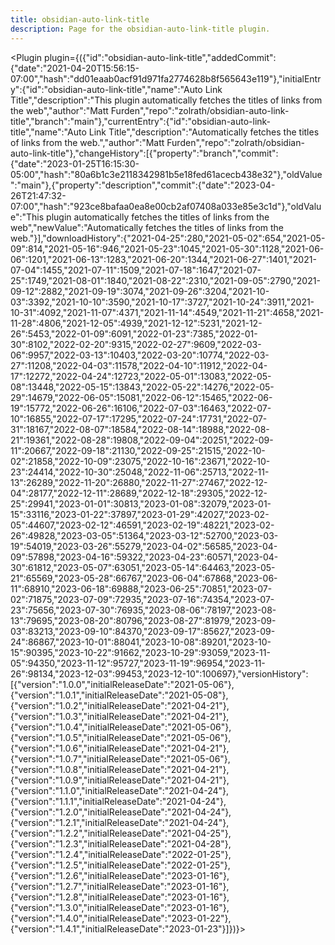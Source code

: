 ---
title: obsidian-auto-link-title
description: Page for the obsidian-auto-link-title plugin.
---


<Plugin plugin={({"id":"obsidian-auto-link-title","addedCommit":{"date":"2021-04-20T15:56:15-07:00","hash":"dd01eaab0acf91d971fa2774628b8f565643e119"},"initialEntry":{"id":"obsidian-auto-link-title","name":"Auto Link Title","description":"This plugin automatically fetches the titles of links from the web","author":"Matt Furden","repo":"zolrath/obsidian-auto-link-title","branch":"main"},"currentEntry":{"id":"obsidian-auto-link-title","name":"Auto Link Title","description":"Automatically fetches the titles of links from the web.","author":"Matt Furden","repo":"zolrath/obsidian-auto-link-title"},"changeHistory":[{"property":"branch","commit":{"date":"2023-01-25T16:15:30-05:00","hash":"80a6b1c3e2118342981b5e18fed61acecb438e32"},"oldValue":"main"},{"property":"description","commit":{"date":"2023-04-26T21:47:32-07:00","hash":"923ce8bafaa0ea8e00cb2af07408a033e85e3c1d"},"oldValue":"This plugin automatically fetches the titles of links from the web","newValue":"Automatically fetches the titles of links from the web."}],"downloadHistory":{"2021-04-25":280,"2021-05-02":654,"2021-05-09":814,"2021-05-16":946,"2021-05-23":1045,"2021-05-30":1128,"2021-06-06":1201,"2021-06-13":1283,"2021-06-20":1344,"2021-06-27":1401,"2021-07-04":1455,"2021-07-11":1509,"2021-07-18":1647,"2021-07-25":1749,"2021-08-01":1840,"2021-08-22":2310,"2021-09-05":2790,"2021-09-12":2882,"2021-09-19":3074,"2021-09-26":3204,"2021-10-03":3392,"2021-10-10":3590,"2021-10-17":3727,"2021-10-24":3911,"2021-10-31":4092,"2021-11-07":4371,"2021-11-14":4549,"2021-11-21":4658,"2021-11-28":4806,"2021-12-05":4939,"2021-12-12":5231,"2021-12-26":5453,"2022-01-09":6091,"2022-01-23":7385,"2022-01-30":8102,"2022-02-20":9315,"2022-02-27":9609,"2022-03-06":9957,"2022-03-13":10403,"2022-03-20":10774,"2022-03-27":11208,"2022-04-03":11578,"2022-04-10":11912,"2022-04-17":12272,"2022-04-24":12723,"2022-05-01":13083,"2022-05-08":13448,"2022-05-15":13843,"2022-05-22":14276,"2022-05-29":14679,"2022-06-05":15081,"2022-06-12":15465,"2022-06-19":15772,"2022-06-26":16106,"2022-07-03":16463,"2022-07-10":16855,"2022-07-17":17295,"2022-07-24":17731,"2022-07-31":18167,"2022-08-07":18584,"2022-08-14":18988,"2022-08-21":19361,"2022-08-28":19808,"2022-09-04":20251,"2022-09-11":20667,"2022-09-18":21130,"2022-09-25":21515,"2022-10-02":21858,"2022-10-09":23075,"2022-10-16":23671,"2022-10-23":24414,"2022-10-30":25048,"2022-11-06":25713,"2022-11-13":26289,"2022-11-20":26880,"2022-11-27":27467,"2022-12-04":28177,"2022-12-11":28689,"2022-12-18":29305,"2022-12-25":29941,"2023-01-01":30813,"2023-01-08":32079,"2023-01-15":33116,"2023-01-22":37897,"2023-01-29":42027,"2023-02-05":44607,"2023-02-12":46591,"2023-02-19":48221,"2023-02-26":49828,"2023-03-05":51364,"2023-03-12":52700,"2023-03-19":54019,"2023-03-26":55279,"2023-04-02":56585,"2023-04-09":57898,"2023-04-16":59322,"2023-04-23":60571,"2023-04-30":61812,"2023-05-07":63051,"2023-05-14":64463,"2023-05-21":65569,"2023-05-28":66767,"2023-06-04":67868,"2023-06-11":68910,"2023-06-18":69888,"2023-06-25":70851,"2023-07-02":71875,"2023-07-09":72935,"2023-07-16":74354,"2023-07-23":75656,"2023-07-30":76935,"2023-08-06":78197,"2023-08-13":79695,"2023-08-20":80796,"2023-08-27":81979,"2023-09-03":83213,"2023-09-10":84370,"2023-09-17":85627,"2023-09-24":86867,"2023-10-01":88041,"2023-10-08":89201,"2023-10-15":90395,"2023-10-22":91662,"2023-10-29":93059,"2023-11-05":94350,"2023-11-12":95727,"2023-11-19":96954,"2023-11-26":98134,"2023-12-03":99453,"2023-12-10":100697},"versionHistory":[{"version":"1.0.0","initialReleaseDate":"2021-05-06"},{"version":"1.0.1","initialReleaseDate":"2021-05-08"},{"version":"1.0.2","initialReleaseDate":"2021-04-21"},{"version":"1.0.3","initialReleaseDate":"2021-04-21"},{"version":"1.0.4","initialReleaseDate":"2021-05-06"},{"version":"1.0.5","initialReleaseDate":"2021-05-06"},{"version":"1.0.6","initialReleaseDate":"2021-04-21"},{"version":"1.0.7","initialReleaseDate":"2021-05-06"},{"version":"1.0.8","initialReleaseDate":"2021-04-21"},{"version":"1.0.9","initialReleaseDate":"2021-04-21"},{"version":"1.1.0","initialReleaseDate":"2021-04-24"},{"version":"1.1.1","initialReleaseDate":"2021-04-24"},{"version":"1.2.0","initialReleaseDate":"2021-04-24"},{"version":"1.2.1","initialReleaseDate":"2021-04-24"},{"version":"1.2.2","initialReleaseDate":"2021-04-25"},{"version":"1.2.3","initialReleaseDate":"2021-04-28"},{"version":"1.2.4","initialReleaseDate":"2022-01-25"},{"version":"1.2.5","initialReleaseDate":"2022-01-25"},{"version":"1.2.6","initialReleaseDate":"2023-01-16"},{"version":"1.2.7","initialReleaseDate":"2023-01-16"},{"version":"1.2.8","initialReleaseDate":"2023-01-16"},{"version":"1.3.0","initialReleaseDate":"2023-01-16"},{"version":"1.4.0","initialReleaseDate":"2023-01-22"},{"version":"1.4.1","initialReleaseDate":"2023-01-23"}]})}></Plugin>